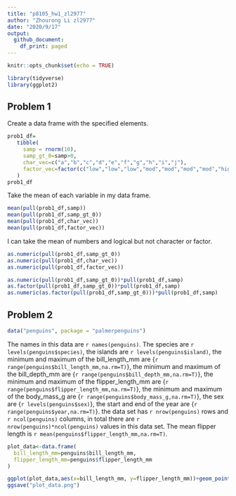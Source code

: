```yaml
---
title: "p8105_hw1_zl2977"
author: "Zhourong Li zl2977"
date: "2020/9/17"
output:
  github_document:
    df_print: paged
---
```



```r
knitr::opts_chunk$set(echo = TRUE)
```

```r
library(tidyverse)
library(ggplot2)
```

## Problem 1

Create a data frame with the specified elements.

```r

prob1_df=
   tibble(
     samp = rnorm(10),
     samp_gt_0=samp>0,
     char_vec=c("a","b","c","d","e","f","g","h","i","j"),
     factor_vec=factor(c("low","low","low","mod","mod","mod","mod","high","high","high"))
   )
prob1_df
```
Take the mean of each variable in my data frame.

```r
mean(pull(prob1_df,samp))
mean(pull(prob1_df,samp_gt_0))
mean(pull(prob1_df,char_vec))
mean(pull(prob1_df,factor_vec))
```
I can take the mean of numbers and logical but not character or factor.

```r
as.numeric(pull(prob1_df,samp_gt_0))
as.numeric(pull(prob1_df,char_vec))
as.numeric(pull(prob1_df,factor_vec))
```
```r
as.numeric(pull(prob1_df,samp_gt_0))*pull(prob1_df,samp)
as.factor(pull(prob1_df,samp_gt_0))*pull(prob1_df,samp)
as.numeric(as.factor(pull(prob1_df,samp_gt_0)))*pull(prob1_df,samp)

```



## Problem 2

```r
data("penguins", package = "palmerpenguins")

```

The names in this data are `r names(penguins)`. The species are `r levels(penguins$species)`, the islands are `r levels(penguins$island)`, the minimum and maximum  of the bill_length_mm are {`r range(penguins$bill_length_mm,na.rm=T)`}, the minimum and maximum  of the bill_depth_mm are {`r range(penguins$bill_depth_mm,na.rm=T)`}, the minimum and maximum  of the flipper_length_mm are {`r range(penguins$flipper_length_mm,na.rm=T)`}, the minimum and maximum  of the body_mass_g are {`r range(penguins$body_mass_g,na.rm=T)`}, the sex are {`r levels(penguins$sex)`}, the start and end  of the year are {`r range(penguins$year,na.rm=T)`}. the data set has `r nrow(penguins)` rows and `r ncol(penguins)` columns, in total there are `r nrow(penguins)*ncol(penguins)` values in this data set. The mean flipper length is `r mean(penguins$flipper_length_mm,na.rm=T)`.

```r

plot_data<-data.frame(
  bill_length_mm=penguins$bill_length_mm,
  flipper_length_mm=penguins$flipper_length_mm
)

ggplot(plot_data,aes(x=bill_length_mm, y=flipper_length_mm))+geom_point(size=2,shape=19, color="blue")
ggsave("plot_data.png")
```